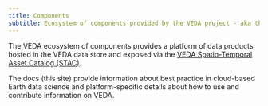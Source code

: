 ```yaml
---
title: Components
subtitle: Ecosystem of components provided by the VEDA project - aka the "VEDA Platform"
---
```


The VEDA ecosystem of components provides a platform of
data products hosted in the VEDA data store and exposed via the [VEDA Spatio-Temporal Asset Catalog (STAC)](http://veda-staging-stac-browser.s3-website-us-west-2.amazonaws.com/).

The docs (this site) provide information about best practice in cloud-based Earth data science and platform-specific details about how to use and contribute information
on VEDA.
